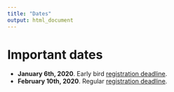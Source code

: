 ```yaml
---
title: "Dates"
output: html_document
---
```


# Important dates

*   **January 6th, 2020**. Early bird [registration deadline](https://eventsignup.ku.dk/celebration2020/registration.html).
*   **February 10th, 2020**. Regular [registration deadline](https://eventsignup.ku.dk/celebration2020/registration.html).
